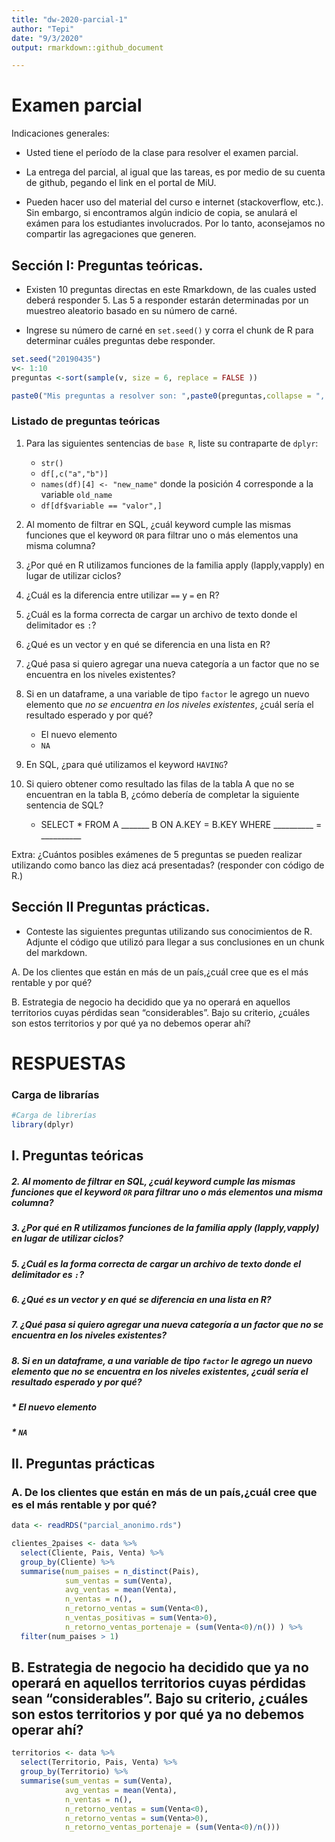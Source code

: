 ```yaml
---
title: "dw-2020-parcial-1"
author: "Tepi"
date: "9/3/2020"
output: rmarkdown::github_document

---
```


# Examen parcial

Indicaciones generales:

* Usted tiene el período de la clase para resolver el examen parcial.
* La entrega del parcial, al igual que las tareas, es por medio de su cuenta de github, pegando el link en el portal de MiU.


* Pueden hacer uso del material del curso e internet (stackoverflow, etc.). Sin embargo, si encontramos algún indicio de copia, se anulará el exámen para los estudiantes involucrados. Por lo tanto, aconsejamos no compartir las agregaciones que generen. 

## Sección I: Preguntas teóricas.

* Existen 10 preguntas directas en este Rmarkdown, de las cuales usted deberá responder 5. Las 5 a responder estarán determinadas por un muestreo aleatorio basado en su número de carné.

* Ingrese su número de carné en  `set.seed()` y corra el chunk de R para determinar cuáles preguntas debe responder.


```r

set.seed("20190435") 
v<- 1:10
preguntas <-sort(sample(v, size = 6, replace = FALSE ))

paste0("Mis preguntas a resolver son: ",paste0(preguntas,collapse = ", "))

```


### Listado de preguntas teóricas

1. Para las siguientes sentencias de `base R`, liste su contraparte de `dplyr`:
    * `str()`
    * `df[,c("a","b")]`
    * `names(df)[4] <- "new_name"` donde la posición 4 corresponde a la variable `old_name`
    * `df[df$variable == "valor",]`
    
    
2. Al momento de filtrar en SQL, ¿cuál keyword cumple las mismas funciones que el keyword `OR`  para filtrar uno o más elementos una misma columna?
  
3. ¿Por qué en R utilizamos funciones de la familia apply (lapply,vapply) en lugar de utilizar ciclos?
4. ¿Cuál es la diferencia entre utilizar `==` y `=` en R?
5. ¿Cuál es la forma correcta de cargar un archivo de texto donde el delimitador es `:`?
6. ¿Qué es un vector y en qué se diferencia en una lista en R?
7. ¿Qué pasa si quiero agregar una nueva categoría a un factor que no se encuentra en los niveles existentes?
8. Si en un dataframe, a una variable de tipo `factor` le agrego un nuevo elemento que *no se encuentra en los niveles existentes*, ¿cuál sería el resultado esperado y por qué?
    * El nuevo elemento
    * `NA`
9. En SQL, ¿para qué utilizamos el keyword `HAVING`?
10. Si quiero obtener como resultado las filas de la tabla A que no se encuentran en la tabla B, ¿cómo debería de completar la siguiente sentencia de SQL?

    * SELECT * FROM A _______ B ON A.KEY = B.KEY WHERE __________ = __________
  
Extra: ¿Cuántos posibles exámenes de 5 preguntas se pueden realizar utilizando como banco las diez acá presentadas?
(responder con código de R.)


## Sección II Preguntas prácticas.


* Conteste las siguientes preguntas utilizando sus conocimientos de R. Adjunte el código que utilizó para llegar a sus conclusiones en un chunk del markdown.

A. De los clientes que están en más de un país,¿cuál cree que es el más rentable y por qué?

B. Estrategia de negocio ha decidido que ya no operará en aquellos territorios cuyas pérdidas sean "considerables". Bajo su criterio, ¿cuáles son estos territorios y por qué ya no debemos operar ahí?





# RESPUESTAS

### Carga de librarías
```r
#Carga de librerías
library(dplyr)
```

## I. Preguntas teóricas



##### 2. Al momento de filtrar en SQL, ¿cuál keyword cumple las mismas funciones que el keyword `OR`  para filtrar uno o más elementos una misma columna?

##### 3. ¿Por qué en R utilizamos funciones de la familia apply (lapply,vapply) en lugar de utilizar ciclos?

##### 5. ¿Cuál es la forma correcta de cargar un archivo de texto donde el delimitador es `:`?
##### 6. ¿Qué es un vector y en qué se diferencia en una lista en R?
##### 7. ¿Qué pasa si quiero agregar una nueva categoría a un factor que no se encuentra en los niveles existentes?
##### 8. Si en un dataframe, a una variable de tipo `factor` le agrego un nuevo elemento que *no se encuentra en los niveles existentes*, ¿cuál sería el resultado esperado y por qué?
#####    * El nuevo elemento
#####    * `NA`
    
## II. Preguntas prácticas

### A. De los clientes que están en más de un país,¿cuál cree que es el más rentable y por qué?

```r
data <- readRDS("parcial_anonimo.rds")

clientes_2paises <- data %>% 
  select(Cliente, Pais, Venta) %>% 
  group_by(Cliente) %>% 
  summarise(num_paises = n_distinct(Pais), 
            sum_ventas = sum(Venta), 
            avg_ventas = mean(Venta), 
            n_ventas = n(),
            n_retorno_ventas = sum(Venta<0),
            n_ventas_positivas = sum(Venta>0),
            n_retorno_ventas_portenaje = (sum(Venta<0)/n()) ) %>% 
  filter(num_paises > 1)

```





## B. Estrategia de negocio ha decidido que ya no operará en aquellos territorios cuyas pérdidas sean "considerables". Bajo su criterio, ¿cuáles son estos territorios y por qué ya no debemos operar ahí?

```r
territorios <- data %>% 
  select(Territorio, Pais, Venta) %>% 
  group_by(Territorio) %>% 
  summarise(sum_ventas = sum(Venta), 
            avg_ventas = mean(Venta), 
            n_ventas = n(),
            n_retorno_ventas = sum(Venta<0),
            n_retorno_ventas = sum(Venta>0),
            n_retorno_ventas_portenaje = (sum(Venta<0)/n())) 

```